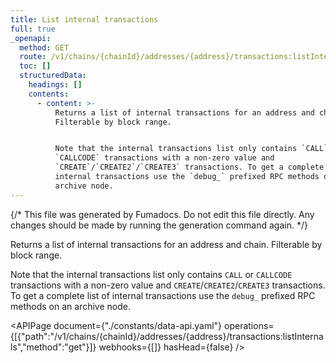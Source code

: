 ```yaml
---
title: List internal transactions
full: true
_openapi:
  method: GET
  route: /v1/chains/{chainId}/addresses/{address}/transactions:listInternals
  toc: []
  structuredData:
    headings: []
    contents:
      - content: >-
          Returns a list of internal transactions for an address and chain.
          Filterable by block range.


          Note that the internal transactions list only contains `CALL` or
          `CALLCODE` transactions with a non-zero value and
          `CREATE`/`CREATE2`/`CREATE3` transactions. To get a complete list of
          internal transactions use the `debug_` prefixed RPC methods on an
          archive node.
---
```


{/* This file was generated by Fumadocs. Do not edit this file directly. Any changes should be made by running the generation command again. */}

Returns a list of internal transactions for an address and chain. Filterable by block range.

Note that the internal transactions list only contains `CALL` or `CALLCODE` transactions with a non-zero value and `CREATE`/`CREATE2`/`CREATE3` transactions. To get a complete list of internal transactions use the `debug_` prefixed RPC methods on an archive node.

<APIPage document={"./constants/data-api.yaml"} operations={[{"path":"/v1/chains/{chainId}/addresses/{address}/transactions:listInternals","method":"get"}]} webhooks={[]} hasHead={false} />